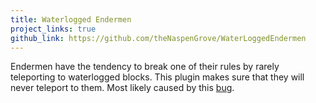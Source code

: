 ```yaml
---
title: Waterlogged Endermen 
project_links: true
github_link: https://github.com/theNaspenGrove/WaterLoggedEndermen
---
```


Endermen have the tendency to break one of their rules by rarely teleporting to waterlogged blocks. This plugin makes sure that they will never teleport to them. Most likely caused by this [bug](https://bugs.mojang.com/browse/MC-220319).